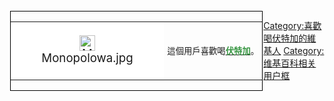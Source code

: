 <div style="float: left; border: solid #000000 1px; margin: 1px;">
{| cellspacing="0" style="width: 238px; color: #FFFFFF; background: #ACAAAC;"
| style="width: 45px; height: 45px; background: #FFFFFF; text-align: center; font-size: 14pt;" |[[File:Monopolowa.jpg|25px]]
| style="font-size: 10pt; padding: 4pt; line-height: 1.25em;" | 這個用戶喜歡喝'''[[伏特加|<span style="color:#34943F;">伏特加</span>]]'''。
|}
</div>

<includeonly>[[Category:喜歡喝伏特加的維基人]]</includeonly>

<noinclude>[[Category:维基百科相关用户框]]</noinclude>